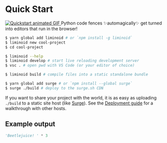 

# Quick Start

<a href="/images/quickstart.mp4">
  <Image src="/images/quickstart.gif" alt="Quickstart animated GIF" />
</a>

<Box variant="danger">
  Python code fences ✨automagically✨ get turned into editors that run in the
  browser!
</Box>

```sh
$ yarn global add liminoid # or `npm install -g liminoid`
$ liminoid new cool-project
$ cd cool-project

$ liminoid --help
$ liminoid develop # start live reloading development server
$ vsc . # open pwd with VS Code (or your editor of choice)

$ liminoid build # compile files into a static standalone bundle

$ yarn global add surge # or `npm install --global surge`
$ surge ./build # deploy to the surge.sh CDN
```

<Box variant="info">

If you want to share your project with the world, it is as easy as uploading
`./build` to a static site host (like [Surge](https://surge.sh/)). See the [Deployment guide](/guides/deployment) for a walkthrough with other hosts.

</Box>

## Example output

```python console=false; onResult=(res) => alert('You can pass results to a Javscript callback: ' + res);
'Beetlejuice! ' * 3
```

<!--

## Next steps

- Try the online [Liminoid editor](https://try.liminoid.io)

- Read the [slow start](/guides/slow-start/)
    - Check out the guides for:
    - [Jupyter](/guides/jupyter/)
    - [Observable](/guides/observable/)
- Say hello in the [chatroom](https://discord.gg/6FdvJka) or [@liminoid_io](https://twitter.com/liminoid_io)

-->
